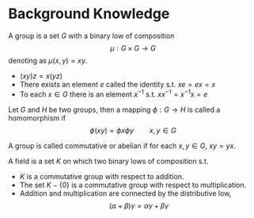 # Background Knowledge

::: {.definition  name="Group"}

A group is a set $G$ with a binary low of composition
$$ 
\mu :G\times G\to G
$$
denoting as $\mu \left(x,y\right)=xy$.

-   $\left(xy\right)z=x\left(yz\right)$
-   There exists an element $e$ called the identity s.t. $xe=ex=x$ 
-   To each $x\in G$ there is an element $x^{-1}$ s.t. $x x^{-1}=x^{-1}x=e$

:::

Let $G$ and $H$ be two groups, then a mapping $\phi:G\to H$ is called a homomorphism if
$$ 
\phi\left(xy\right)=\phi x\phi y \qquad x,y\in G
$$

A group is called commutative or abelian if for each $x,y\in G$, $xy=yx$.


::: {.definition  name="field"}

A field is a set $K$ on which two binary lows of composition s.t. 

-   $K$ is a commutative group with respect to addition.
-   The set $K-\left\{ 0 \right\}$ is a commutative group with respect to multiplication.
-   Addition and multiplication are connected by the distributive low,
    $$ 
    \left(\alpha+\beta\right)\gamma=\alpha\gamma+\beta\gamma
    $$
    
:::
